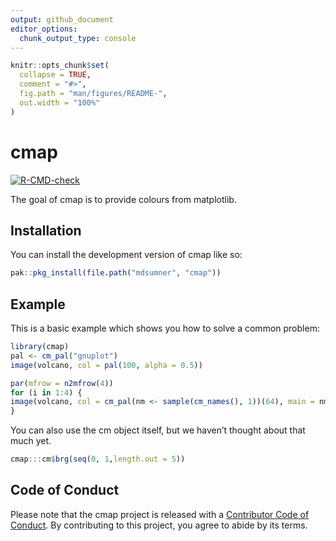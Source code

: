 ```yaml
---
output: github_document
editor_options: 
  chunk_output_type: console
---
```


<!-- README.md is generated from README.Rmd. Please edit that file -->

```r
knitr::opts_chunk$set(
  collapse = TRUE,
  comment = "#>",
  fig.path = "man/figures/README-",
  out.width = "100%"
)
```

# cmap

<!-- badges: start -->
[![R-CMD-check](https://github.com/mdsumner/cmap/actions/workflows/R-CMD-check.yaml/badge.svg)](https://github.com/mdsumner/cmap/actions/workflows/R-CMD-check.yaml)
<!-- badges: end -->

The goal of cmap is to provide colours from matplotlib. 

## Installation

You can install the development version of cmap like so:

``` r
pak::pkg_install(file.path("mdsumner", "cmap"))
```

## Example

This is a basic example which shows you how to solve a common problem:

```r
library(cmap)
pal <- cm_pal("gnuplot")
image(volcano, col = pal(100, alpha = 0.5))

par(mfrow = n2mfrow(4))
for (i in 1:4) {
image(volcano, col = cm_pal(nm <- sample(cm_names(), 1))(64), main = nm)
}

```


You can also use the cm object itself, but we haven't thought about that much yet. 


```r
cmap:::cm$brg(seq(0, 1,length.out = 5))

```

## Code of Conduct
  
Please note that the cmap project is released with a [Contributor Code of Conduct](https://contributor-covenant.org/version/2/1/CODE_OF_CONDUCT.html). By contributing to this project, you agree to abide by its terms.
